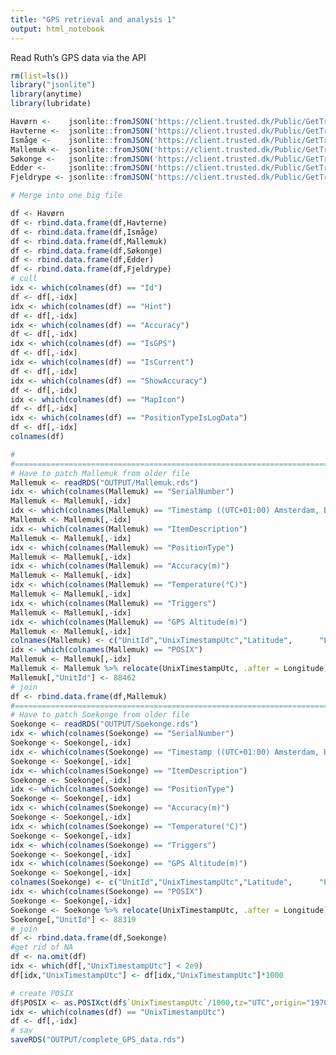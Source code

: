 ```yaml
---
title: "GPS retrieval and analysis 1"
output: html_notebook
---
```


Read Ruth's GPS data via the API

```r
rm(list=ls()) 
library("jsonlite")
library(anytime)
library(lubridate)

Havørn <-    jsonlite::fromJSON('https://client.trusted.dk/Public/GetTrail?key=hmM3Tkj7Hqzd9bx1&id=88463&skip=0&count=10000')
Havterne <-  jsonlite::fromJSON('https://client.trusted.dk/Public/GetTrail?key=hHMt6mnY6lP559N5&id=88465&skip=0&count=10000')
Ismåge <-    jsonlite::fromJSON('https://client.trusted.dk/Public/GetTrail?key=AHvGej6oO38Tf2Uf&id=88464&skip=0&count=10000')
Mallemuk <-  jsonlite::fromJSON('https://client.trusted.dk/Public/GetTrail?key=oGpy6z41mAOjI35p&id=88462&skip=0&count=10000')
Søkonge <-   jsonlite::fromJSON('https://client.trusted.dk/Public/GetTrail?key=Qv6y9qee7SyOMTYZ&id=88319&skip=0&count=10000')
Edder <-     jsonlite::fromJSON('https://client.trusted.dk/Public/GetTrail?key=3U2RFGwXk74cDtTe&id=88617&skip=0&count=10000')
Fjeldrype <- jsonlite::fromJSON('https://client.trusted.dk/Public/GetTrail?key=yXbqk453gBAMV0sJ&id=81619&skip=0&count=6500')

# Merge into one big file

df <- Havørn
df <- rbind.data.frame(df,Havterne)
df <- rbind.data.frame(df,Ismåge)
df <- rbind.data.frame(df,Mallemuk)
df <- rbind.data.frame(df,Søkonge)
df <- rbind.data.frame(df,Edder)
df <- rbind.data.frame(df,Fjeldrype)
# cull
idx <- which(colnames(df) == "Id")
df <- df[,-idx]
idx <- which(colnames(df) == "Hint")
df <- df[,-idx]
idx <- which(colnames(df) == "Accuracy")
df <- df[,-idx]
idx <- which(colnames(df) == "IsGPS")
df <- df[,-idx]
idx <- which(colnames(df) == "IsCurrent")
df <- df[,-idx]
idx <- which(colnames(df) == "ShowAccuracy")
df <- df[,-idx]
idx <- which(colnames(df) == "MapIcon")
df <- df[,-idx]
idx <- which(colnames(df) == "PositionTypeIsLogData")
df <- df[,-idx]
colnames(df)

#
#========================================================================
# Have to patch Mallemuk from older file
Mallemuk <- readRDS("OUTPUT/Mallemuk.rds")
idx <- which(colnames(Mallemuk) == "SerialNumber")
Mallemuk <- Mallemuk[,-idx]
idx <- which(colnames(Mallemuk) == "Timestamp ((UTC+01:00) Amsterdam, Berlin, Bern, Rome, Stockholm, Vienna)")
Mallemuk <- Mallemuk[,-idx]
idx <- which(colnames(Mallemuk) == "ItemDescription")
Mallemuk <- Mallemuk[,-idx]
idx <- which(colnames(Mallemuk) == "PositionType")
Mallemuk <- Mallemuk[,-idx]
idx <- which(colnames(Mallemuk) == "Accuracy(m)")
Mallemuk <- Mallemuk[,-idx]
idx <- which(colnames(Mallemuk) == "Temperature(°C)")
Mallemuk <- Mallemuk[,-idx]
idx <- which(colnames(Mallemuk) == "Triggers")
Mallemuk <- Mallemuk[,-idx]
idx <- which(colnames(Mallemuk) == "GPS Altitude(m)")
Mallemuk <- Mallemuk[,-idx]
colnames(Mallemuk) <- c("UnitId","UnixTimestampUtc","Latitude",      "Longitude",     "POSIX")
idx <- which(colnames(Mallemuk) == "POSIX")
Mallemuk <- Mallemuk[,-idx]
Mallemuk <- Mallemuk %>% relocate(UnixTimestampUtc, .after = Longitude)
Mallemuk[,"UnitId"] <- 88462
# join
df <- rbind.data.frame(df,Mallemuk)
#========================================================================
# Have to patch Soekonge from older file
Soekonge <- readRDS("OUTPUT/Soekonge.rds")
idx <- which(colnames(Soekonge) == "SerialNumber")
Soekonge <- Soekonge[,-idx]
idx <- which(colnames(Soekonge) == "Timestamp ((UTC+01:00) Amsterdam, Berlin, Bern, Rome, Stockholm, Vienna)")
Soekonge <- Soekonge[,-idx]
idx <- which(colnames(Soekonge) == "ItemDescription")
Soekonge <- Soekonge[,-idx]
idx <- which(colnames(Soekonge) == "PositionType")
Soekonge <- Soekonge[,-idx]
idx <- which(colnames(Soekonge) == "Accuracy(m)")
Soekonge <- Soekonge[,-idx]
idx <- which(colnames(Soekonge) == "Temperature(°C)")
Soekonge <- Soekonge[,-idx]
idx <- which(colnames(Soekonge) == "Triggers")
Soekonge <- Soekonge[,-idx]
idx <- which(colnames(Soekonge) == "GPS Altitude(m)")
Soekonge <- Soekonge[,-idx]
colnames(Soekonge) <- c("UnitId","UnixTimestampUtc","Latitude",      "Longitude",     "POSIX")
idx <- which(colnames(Soekonge) == "POSIX")
Soekonge <- Soekonge[,-idx]
Soekonge <- Soekonge %>% relocate(UnixTimestampUtc, .after = Longitude)
Soekonge[,"UnitId"] <- 88319
# join
df <- rbind.data.frame(df,Soekonge)
#get rid of NA
df <- na.omit(df)
idx <- which(df[,"UnixTimestampUtc"] < 2e9)
df[idx,"UnixTimestampUtc"] <- df[idx,"UnixTimestampUtc"]*1000

# create POSIX
df$POSIX <- as.POSIXct(df$`UnixTimestampUtc`/1000,tz="UTC",origin="1970-01-01 00:00:00")
idx <- which(colnames(df) == "UnixTimestampUtc")
df <- df[,-idx]
# sav
saveRDS("OUTPUT/complete_GPS_data.rds")
```

